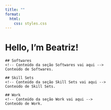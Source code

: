 ```yaml
---
title: ""
format: 
  html:
    css: styles.css
---
```


<div class="entry-page">
  <h1>Hello, I'm Beatriz!</h1>
</div>

<div class="page-content">
  <div id="softwares-section" class="section">
    ## Softwares
    <!-- Conteúdo da seção Softwares vai aqui -->
    Conteúdo de Softwares.
  </div>

  <div id="skillsets-section" class="section">
    ## Skill Sets
    <!-- Conteúdo da seção Skill Sets vai aqui -->
    Conteúdo de Skill Sets.
  </div>

  <div id="work-section" class="section">
    ## Work
    <!-- Conteúdo da seção Work vai aqui -->
    Conteúdo de Work.
  </div>
</div>